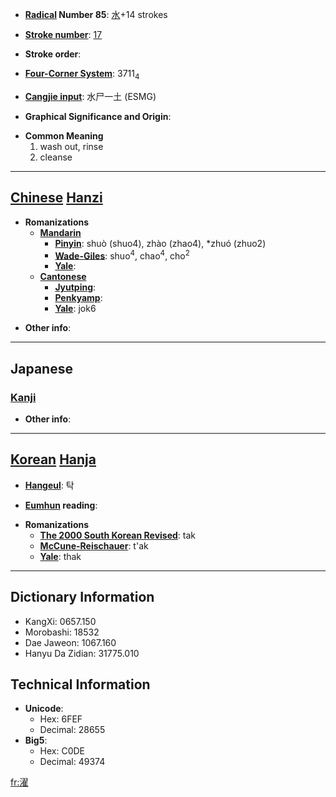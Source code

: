 * '''[[Wiktionary:Chinese radical index| Radical]] Number 85''': [[Wiktionary:Chinese radical index 水|水]]+14 strokes

* '''[[Wiktionary:Chinese total strokes index|Stroke number]]''': [[Wiktionary:Chinese total strokes index 17|17]]

* '''Stroke order''': 

* '''[[Wiktionary:Chinese four corner index|Four-Corner System]]''': 3711<sub>4</sub>

* '''[[Wiktionary:Chinese Cangjie index|Cangjie input]]''': 水尸一土 (ESMG)

* '''Graphical Significance and Origin''': 

* '''Common Meaning'''
*#wash out, rinse
*# cleanse


----

== [[Chinese]] [[Hanzi]] ==

* '''Romanizations'''
** '''[[Mandarin]]'''
*** '''[[Pinyin]]''': shuò (shuo4), zhào (zhao4), *zhuó (zhuo2)
*** '''[[Wade-Giles]]''': shuo<sup>4</sup>, chao<sup>4</sup>, cho<sup>2</sup>
*** '''[[Yale]]''': 
** '''[[Cantonese]]'''
*** '''[[Jyutping]]''':
*** '''[[Penkyamp]]''': 
*** '''[[Yale]]''': jok6

* '''Other info''': 

----

==Japanese==
===[[Kanji]]===
{{kanji|on readings=[[たく]] (taku)|kun readings=[[あらう]] (arau)}}

* '''Other info''':  

----

== [[Korean]] [[Hanja]] ==

* '''[[Hangeul]]''': 탁

* '''[[Eumhun]] reading''': 

* '''Romanizations'''
** '''[[The 2000 South Korean Revised Romanization|The 2000 South Korean Revised]]''': tak
** '''[[McCune-Reischauer]]''': t'ak
** '''[[Yale]]''': thak

----

== Dictionary Information ==

* KangXi: 0657.150
* Morobashi: 18532
* Dae Jaweon: 1067.160
* Hanyu Da Zidian: 31775.010

== Technical Information ==

* '''Unicode''':
** Hex: 6FEF
** Decimal: 28655
* '''Big5''':
** Hex: C0DE
** Decimal: 49374

[[fr:濯]]
